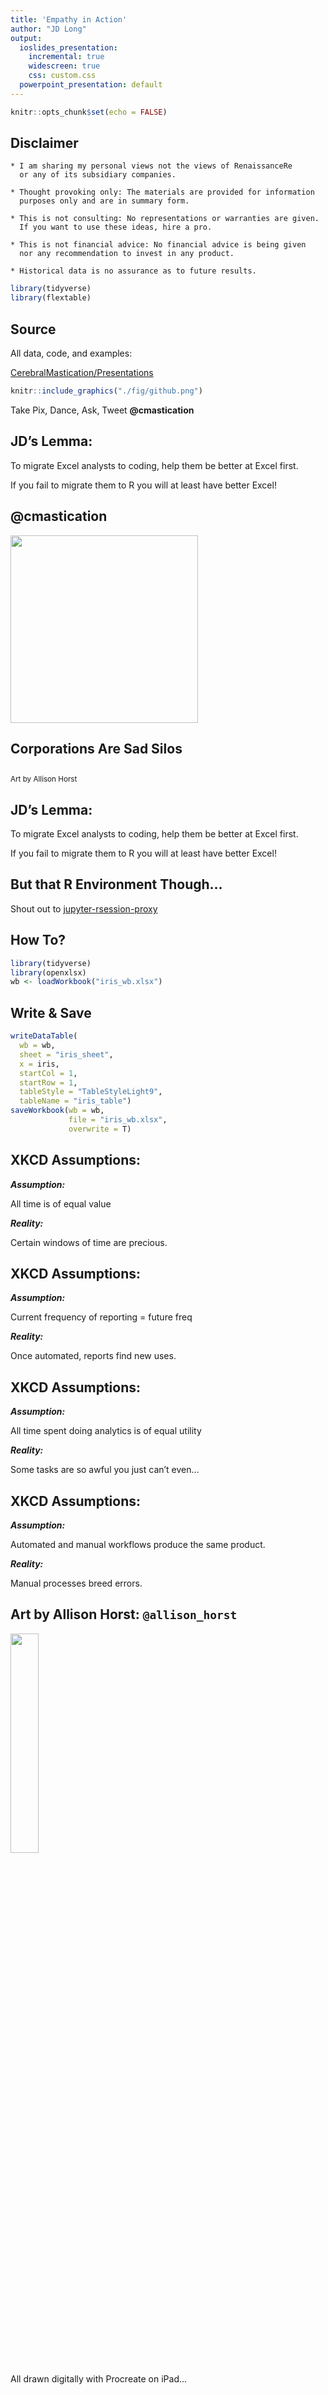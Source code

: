 ```yaml
---
title: 'Empathy in Action'
author: "JD Long"
output:
  ioslides_presentation:
    incremental: true
    widescreen: true
    css: custom.css
  powerpoint_presentation: default
---
```


```r
knitr::opts_chunk$set(echo = FALSE)
```

## Disclaimer

```
* I am sharing my personal views not the views of RenaissanceRe 
  or any of its subsidiary companies.
  
* Thought provoking only: The materials are provided for information 
  purposes only and are in summary form.
  
* This is not consulting: No representations or warranties are given. 
  If you want to use these ideas, hire a pro.
  
* This is not financial advice: No financial advice is being given 
  nor any recommendation to invest in any product. 
  
* Historical data is no assurance as to future results.
```
```r
library(tidyverse)
library(flextable)
```


## Source

All data, code, and examples: 

[CerebralMastication/Presentations](https://github.com/CerebralMastication/Presentations/)

```r
knitr::include_graphics("./fig/github.png")
```

Take Pix, Dance, Ask, Tweet 
**@cmastication**

## JD's Lemma: {.medium-body}

To migrate Excel analysts to coding, help them be better at Excel first. 

If you fail to migrate them to R you will at least have better Excel!

## @cmastication

<div align="center">
<img src="./fig/twitter_jdlong.png" width=300 >
</div>

## {data-background=./fig/rcookbook2e.png}

## Corporations Are Sad Silos {data-background=./fig/Sad_Cubicles_2.png}

## {data-background=./fig/Office-R-github.png}

<sup>Art by Allison Horst</sup>

## {data-background=./fig/tribalism.jpg data-background-size=cover}

## {data-background=./fig/circus_tent_blueprint.png data-background-size=cover}

## {data-background=./fig/avengers_strut.gif }

## {data-background=./fig/fire_deadlift.gif }

## {data-background=./fig/cantdoit.jpg data-background-size=cover}

## {data-background=./fig/kathy_sierra_graph.jpg}

## JD's Lemma: {.medium-body}

To migrate Excel analysts to coding, help them be better at Excel first. 

If you fail to migrate them to R you will at least have better Excel!


## {data-background=./fig/iris_excel.png}

## {data-background=./fig/iris_excel_formula.png}

## {data-background=./fig/iris_excel_pivot.png}

## But that R Environment Though...

Shout out to [jupyter-rsession-proxy](https://github.com/jupyterhub/jupyter-rsession-proxy)

## {data-background=./fig/jupyterlab.gif data-background-size=cover}

## {data-background=./fig/vicegrips.jpg }

## {data-background=./fig/vicegrip_AC.jpeg data-background-size=cover}

## {data-background=./fig/vicegrip_dryer.jpeg data-background-size=cover}

## {data-background=./fig/vette.jpg data-background-size=cover}


## How To? {.bigcode}

```r
library(tidyverse)
library(openxlsx)
wb <- loadWorkbook("iris_wb.xlsx")
```

## Write & Save {.bigcode}

```r
writeDataTable(
  wb = wb,
  sheet = "iris_sheet",
  x = iris,
  startCol = 1,
  startRow = 1,
  tableStyle = "TableStyleLight9",
  tableName = "iris_table")
saveWorkbook(wb = wb,
             file = "iris_wb.xlsx",
             overwrite = T)
```

## {data-background=./fig/is_it_worth_the_time.png}

## {data-background=./fig/all-wrong.jpg}

## XKCD Assumptions: {.medium-body}

***Assumption:*** 

All time is of equal value


***Reality:*** 

Certain windows of time are precious. 

## XKCD Assumptions: {.medium-body}

***Assumption:*** 

Current frequency of reporting = future freq


***Reality:*** 

Once automated, reports find new uses.

## XKCD Assumptions: {.medium-body}

***Assumption:*** 

All time spent doing analytics is of equal utility 


***Reality:*** 

Some tasks are so awful you just can't even...


## XKCD Assumptions: {.medium-body}

***Assumption:*** 

Automated and manual workflows produce the same product.


***Reality:*** 

Manual processes breed errors. 
 
## {data-background=./fig/10per.png}

## {data-background=./fig/Office-R-github.png}

## Art by Allison Horst: `@allison_horst`

<div align="center">
<img src="./fig/allison_horst_twitter.png" width=30% >
</div>
All drawn digitally with Procreate on iPad...




